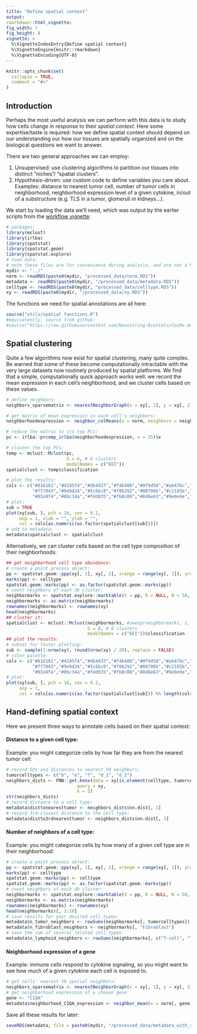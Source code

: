 ```yaml
---
title: "Define spatial context"
output: 
rmarkdown::html_vignette: 
fig_width: 7 
fig_height: 8 
vignette: >
  %\VignetteIndexEntry{Define spatial context}
  %\VignetteEngine{knitr::rmarkdown}
  %\VignetteEncoding{UTF-8}
---
```

<style>
p.caption {
  font-size: 1.5em;
}
</style>
```r
knitr::opts_chunk$set(
  collapse = TRUE,
  comment = "#>"
)
```


## Introduction

Perhaps the most useful analysis we can perform with this data is to study how cells
change in response to their *spatial context*. 
Here some expertise/taste is required: how we define spatial context should depend on
our understanding our how our tissues are spatially organized and on the biological 
questions we want to answer. 

There are two general approaches we can employ:

1. Unsupervised: use clustering algorithms to partition our tissues into distinct "niches"/ "spatial clusters". 
2. Hypothesis-driven: use custom code to define variables you care about. Examples: distance to nearest 
tumor cell, number of tumor cells in neighborhood, neighborhood expression level of a given cytokine, 
in/out of a substructure (e.g. TLS in a tumor, glomeruli in kidneys...).


We start by loading the data we'll need, which was output by the earlier scripts from the [workflow vignette](https://github.com/Nanostring-Biostats/CosMx-Analysis-Scratch-Space/tree/vignette-melanoma/_code/vignette):

```r
# packages:
library(mclust)
library(irlba)
library(spatstat)
library(spatstat.geom)
library(spatstat.explore)
# load data:
# note these files are for convenience during analysis, and are not a NanoString-supported format
mydir <- "../"
norm <- readRDS(paste0(mydir, "processed_data/norm.RDS"))
metadata <- readRDS(paste0(mydir, "/processed_data/metadata.RDS")) 
celltype <- readRDS(paste0(mydir, "processed_data/celltype.RDS"))
xy <- readRDS(paste0(mydir, "/processed_data/xy.RDS"))
```

The functions we need for spatial annotations are all here:
```r
source("utils/spatial functions.R")
#equivalently, source from github:
#source("https://raw.githubusercontent.com/Nanostring-Biostats/CosMx-Analysis-Scratch-Space/vignette-melanoma/code/vignette/utils/spatial%20functions.R")
```

## Spatial clustering

Quite a few algorithms now exist for spatial clustering, many quite complex. 
Be warned that some of these become computationally intractable with the very 
large datasets now routinely produced by spatial platforms. 
We find that a simple, computationally quick approach works well: we record the mean 
expression in each cell's neighborhood, and we cluster cells based on these values. 


```r
# define neighbors:
neighbors_sparsematrix <- nearestNeighborGraph(x = xy[, 1], y = xy[, 2], N = 50, subset = metadata$tissue)

# get matrix of mean expression in each cell's neighbors:
neighborhoodexpression <- neighbor_colMeans(x = norm, neighbors = neighbors_sparsematrix)

# reduce the matrix to its top PCs:
pc <- irlba::prcomp_irlba(neighborhoodexpression, n = 25)$x

# cluster the top PCs:
temp <- mclust::Mclust(pc, 
                       G = 6, # 6 clusters
                       modelNames = c("EEI"))
spatialclust <- temp$classification

# plot the results:
cols <- c("#616161","#4285f4","#db4437","#f4b400","#0f9d58","#ab47bc","#00acc1",
          "#ff7043","#9e9d24","#5c6bc0","#f06292","#00796b","#c2185b","#7e57c2",
          "#03a9f4","#8bc34a","#fdd835","#fb8c00","#8d6e63","#9e9e9e","#607d8b")
# plot:
sub = TRUE
plot(xy[sub, ], pch = 16, cex = 0.1, 
     asp = 1, xlab = "", ylab = "",
     col = cols[as.numeric(as.factor(spatialclust[sub]))])
# add to metadata:
metadata$spatialclust <- spatialclust
```

Alternatively, we can cluster cells based on the cell type composition of their neighborhoods:

```r
## get neighborhood cell type abundance:
# create a point process object:
pp <- spatstat.geom::ppp(xy[, 1], xy[, 2], xrange = range(xy[, 1]), yrange = range(xy[, 2]))
marks(pp) <- celltype
spatstat.geom::marks(pp) <- as.factor(spatstat.geom::marks(pp))
# count neighbors of each db cluster:
neighbormarks <- spatstat.explore::marktable(X = pp, R = NULL, N = 50, exclude=TRUE, collapse=FALSE)
neighbormarks <- as.matrix(neighbormarks)
rownames(neighbormarks) <- rownames(xy)
head(neighbormarks)
## cluster it: 
spatialclust <- mclust::Mclust(neighbormarks, #sweep(neighbormarks, 1, rowSums(neighbormarks), "/"),
                               G = 8, # 8 clusters
                               modelNames = c("EEI"))$classification
## plot the results:
# subset for faster plotting:
sub <- sample(1:nrow(xy), round(nrow(xy) / 20), replace = FALSE)
# color palette:
cols <- c("#616161","#4285f4","#db4437","#f4b400","#0f9d58","#ab47bc","#00acc1",
          "#ff7043","#9e9d24","#5c6bc0","#f06292","#00796b","#c2185b","#7e57c2",
          "#03a9f4","#8bc34a","#fdd835","#fb8c00","#8d6e63","#9e9e9e","#607d8b")
# plot:
plot(xy[sub, ], pch = 16, cex = 0.2, 
     asp = 1, 
     col = cols[as.numeric(as.factor(spatialclust[sub])) %% length(cols) + 1])
```

## Hand-defining spatial context

Here we present three ways to annotate cells based on their spatial context:

#### Distance to a given cell type:

Example: you might categorize cells by how far they are from the nearest tumor cell:

```r
# record IDs and distances to nearest 50 neighbors:
tumorcelltypes <- c("b", "e", "f", "d_1", "d_2")
neighbors_dists <- FNN::get.knnx(data = xy[is.element(celltype, tumorcelltypes), ], 
                           query = xy, 
                           k = 5)
str(neighbors_dists)
# record distance to a cell type:
metadata$disttonearesttumor <- neighbors_dists$nn.dist[, 1]
# record 3rd-closest distance to the cell type:
metadata$distto3rdnearesttumor <- neighbors_dists$nn.dist[, 3]
```

#### Number of neighbors of a cell type:

Example: you might categorize cells by how many of a given cell type are in their neighborhood:

```r
# create a point process object:
pp <- spatstat.geom::ppp(xy[, 1], xy[, 2], xrange = range(xy[, 1]), yrange = range(xy[, 2]))
marks(pp) <- celltype
spatstat.geom::marks(pp) <- celltype
spatstat.geom::marks(pp) <- as.factor(spatstat.geom::marks(pp))
# count neighbors of each db cluster:
neighbormarks <- spatstat.explore::marktable(X = pp, R = NULL, N = 50, exclude=TRUE, collapse=FALSE)
neighbormarks <- as.matrix(neighbormarks)
rownames(neighbormarks) <- rownames(xy)
head(neighbormarks)[, 1:10]
# save results for your desired cell types:
metadata$n_tumor_neighbors <- rowSums(neighbormarks[, tumorcelltypes])
metadata$n_fibroblast_neighbors <- neighbormarks[, "Fibroblast"]
# save the sum of several related cell types:
metadata$n_lymphoid_neighbors <- rowSums(neighbormarks[, c("T-cell", "T.cell.regulatory", "B.cell", "NK.cell", "Plasma", "Plasmablast")])
```

#### Neighborhood expression of a gene

Example: immune cells respond to cytokine signaling, so you might want to see 
how much of a given cytokine each cell is exposed to. 

```r
# get cells' nearest 50 spatial neighbors:
neighbors_sparsematrix <- nearestNeighborGraph(x = xy[, 1], y = xy[, 2], N = 50, subset = metadata$tissue)  
# get neighborhood expression of a chosen gene:
gene <- "C1QA"
metadata$neighborhood_C1QA_expression <- neighbor_mean(x = norm[, gene], neighbors = neighbors_sparsematrix)
```

Save all these results for later:

```r
saveRDS(metadata, file = paste0(mydir, "/processed_data/metadata_with_spatialcontext.RDS"))
```
